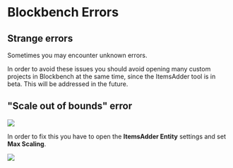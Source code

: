 # Blockbench Errors

## Strange errors

Sometimes you may encounter unknown errors.

In order to avoid these issues you should avoid opening many custom projects in Blockbench at the same time, since the ItemsAdder tool is in beta. This will be addressed in the future.

## "Scale out of bounds" error

![](</assets/images/image (104).png>)

In order to fix this you have to open the **ItemsAdder Entity** settings and set **Max Scaling**.

![](</assets/images/image (83).png>)